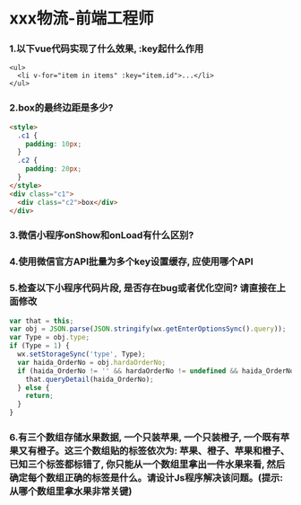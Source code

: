 # xxx物流-前端工程师

### 1.以下vue代码实现了什么效果, :key起什么作用

```vue
<ul>
  <li v-for="item in items" :key="item.id">...</li>
</ul>
```

### 2.box的最终边距是多少?

```html
<style>
  .c1 {
    padding: 10px;
  }
  .c2 {
    padding: 20px;
  }
</style>
<div class="c1">
  <div class="c2">box</div>
</div>
```

### 3.微信小程序onShow和onLoad有什么区别?

### 4.使用微信官方API批量为多个key设置缓存, 应使用哪个API

### 5.检查以下小程序代码片段, 是否存在bug或者优化空间? 请直接在上面修改

```js
var that = this;
var obj = JSON.parse(JSON.stringify(wx.getEnterOptionsSync().query));
var Type = obj.type;
if (Type = 1) {
  wx.setStorageSync('type', Type);
  var haida_OrderNo = obj.hardaOrderNo;
  if (haida_OrderNo != '' && hardaOrderNo != undefined && haida_OrderNo != null) {
    that.queryDetail(haida_OrderNo);
  } else {
    return;
  }
}
```

### 6.有三个数组存储水果数据, 一个只装苹果, 一个只装橙子, 一个既有苹果又有橙子。这三个数组贴的标签依次为: 苹果、橙子、苹果和橙子、已知三个标签都标错了, 你只能从一个数组里拿出一件水果来看, 然后确定每个数组正确的标签是什么。请设计Js程序解决该问题。(提示: 从哪个数组里拿水果非常关键)
